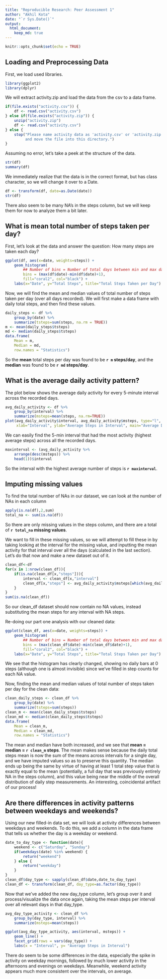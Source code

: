 ```yaml
---
title: "Reproducible Research: Peer Assessment 1"
author: "Akhil Kota"
date: "`r Sys.Date()`"
output: 
  html_document:
    keep_md: true
---
```

```r
knitr::opts_chunk$set(echo = TRUE)
```

## Loading and Preprocessing Data

First, we load used libraries.
```r
library(ggplot2)
library(dplyr)
```

We will extract activity.zip and load the data from the csv to a data frame.
```r
if(file.exists("activity.csv")) {
    df <- read.csv("activity.csv")
} else if(file.exists("activity.zip")) {
    unzip("activity.zip")
    df <- read.csv("activity.csv")
} else {
    stop("Please name activity data as 'activity.csv' or 'activity.zip' 
         and move the file into this directory.")
}
```

Assuming no error, let's take a peek at the structure of the data.
```r
str(df)
summary(df)
```

We immediately realize that the data is in the correct format, but has class character, so we will change it over to a Date.
```r
df <- transform(df, date=as.Date(date))
str(df)
```

There also seem to be many NA's in the steps column, but we will keep them for now to analyze them a bit later.

## What is mean total number of steps taken per day?

First, let's look at the data and answer the question: How many steps are taken each day?
```r
ggplot(df, aes(x=date, weights=steps)) + 
    geom_histogram(
        ## Number of bins = Number of total days between min and max days
        bins = (max(df$date)-min(df$date)+1),
        fill="coral2", col="black") +
    labs(x="Date", y="Total Steps", title="Total Steps Taken per Day")
```

Now, we will find the mean and median values of total number of steps taken per day (over all days recorded). We will first make a data frame with daily total steps, and then find these values.
```r
daily_steps <- df %>% 
    group_by(date) %>% 
    summarize(tsteps=sum(steps, na.rm = TRUE))
m <- mean(daily_steps$tsteps)
md <- median(daily_steps$tsteps)
data.frame(
    Mean = m, 
    Median = md, 
    row.names = "Statistics")
```

So the **mean** total steps per day was found to be **`r m` steps/day**, and the **median** was found to be **`r md` steps/day**.

## What is the average daily activity pattern?

The plot below shows the average daily activity for every 5-minute interval across the recorded days.

```r
avg_daily_activity <- df %>% 
    group_by(interval) %>% 
    summarize(msteps=mean(steps, na.rm=TRUE))
plot(avg_daily_activity$interval, avg_daily_activity$msteps, type="l",
     xlab="Interval", ylab="Average Steps in Interval", main="Average Daily Activity Across All Measured Days")
```

We can easily find the 5-min interval that had the most activity (highest average steps) across all the recorded days. 
```r
maxinterval <- (avg_daily_activity %>%
    arrange(desc(msteps)) %>%
    head(1))$interval
```

So the interval with the highest average number of steps is **`r maxinterval`**.

## Imputing missing values

To find the total number of NAs in our dataset, we can look at the number of NAs in each column
```r
apply(is.na(df),2,sum)
total_na <- sum(is.na(df))
```
So there are only missing values in the steps column, and there are a total of **`r total_na` missing values**.  
  
We want to fill in these missing values, so we will attempt to fill these in by taking looking at the interval for the missing value, and inputting the mean activity for that interval over all the days (calculated in the last section). Let's do that now and make a new dataset out of it.

```r
clean_df<-df
for(x in 1:nrow(clean_df)){
    if(is.na(clean_df[x,"steps"])){
        interval <- clean_df[x,"interval"]
        clean_df[x,"steps"] <- avg_daily_activity$msteps[which(avg_daily_activity$interval==interval)]
    }
}
sum(is.na(clean_df))
```
So our clean_df dataset should now contain no NA values, instead substituting the mean steps for any interval with NA steps.  
  
Re-doing our part one analysis with our cleaned data:
```r
ggplot(clean_df, aes(x=date, weights=steps)) + 
    geom_histogram(
        ## Number of bins = Number of total days between min and max days
        bins = (max(clean_df$date)-min(clean_df$date)+1),
        fill="coral2", col="black") +
    labs(x="Date", y="Total Steps", title="Total Steps Taken per Day")
```

We see that the histogram has clearly changed, showing no daily bars at 0 steps (although one is almost invisible) since we've filled in step counts for each NA value.  
  
Now, finding the mean and median values of total number of steps taken per day for the clean data:
```r
clean_daily_steps <- clean_df %>% 
    group_by(date) %>% 
    summarize(tsteps=sum(steps))
clean_m <- mean(clean_daily_steps$tsteps)
clean_md <- median(clean_daily_steps$tsteps)
data.frame(
    Mean = clean_m, 
    Median = clean_md, 
    row.names = "Statistics")
```

The mean and median have both increased, and we see that **mean = median = `r clean_m` steps**. The mean makes sense because the daily total steps mean is now the sum of the means across intervals for a single day, and we have imputed values so as to preserve this quantity. The median ends up being the same by virtue of having at least 1 total step value that is exactly equal to the mean (potentially, a full day that was previously entirely NA in the steps column), and this value being near the middle of the overall distribution of daily step measurements. An interesting, coincidental artifact of our process!

## Are there differences in activity patterns between weekdays and weekends?
Using our new filled-in data set, we will look at activity differences between weekdays and weekends. To do this, we add a column in the data frame that tells us whether the day is a weekday or weekend.
```r
date_to_day_type <- function(date){
    weekend <- c("Saturday", "Sunday")
    if(weekdays(date) %in% weekend) {
        return("weekend")
    } else {
        return("weekday")
    }
}
clean_df$day_type <- sapply(clean_df$date,date_to_day_type)
clean_df <- transform(clean_df, day_type=as.factor(day_type))
```

Now that we've added the new day_type column, let's group over it and process/visualize the data once again, taking the mean steps per interval over all relevant days in that day_type.
```r
avg_day_type_activity <- clean_df %>% 
    group_by(day_type, interval) %>% 
    summarize(msteps=mean(steps))

ggplot(avg_day_type_activity, aes(interval, msteps)) +
    geom_line() +
    facet_grid(rows = vars(day_type)) +
    labs(x = "Interval", y= "Average Steps in Interval")
```

There do seem to be some differences in the data, especially the spike in activity on weekday mornings, followed by much lower activity in the afternoons and evenings on weekdays. Meanwhile, weekend activity appears much more consistent over the intervals, on average.